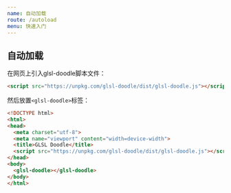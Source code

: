 ```yaml
---
name: 自动加载
route: /autoload
menu: 快速入门
---
```



<GitHub link="https://github.com/akira-cn/glsl-doodle"/>

<Nav/>

# 自动加载

在网页上引入glsl-doodle脚本文件：

```html
<script src="https://unpkg.com/glsl-doodle/dist/glsl-doodle.js"></script>
```

然后放置`<glsl-doodle>`标签：

```html
<!DOCTYPE html>
<html>
<head>
  <meta charset="utf-8">
  <meta name="viewport" content="width=device-width">
  <title>GLSL Doodle</title>
  <script src="https://unpkg.com/glsl-doodle/dist/glsl-doodle.js"></script>
</head>
<body>
  <glsl-doodle></glsl-doodle>
</body>
</html>
```